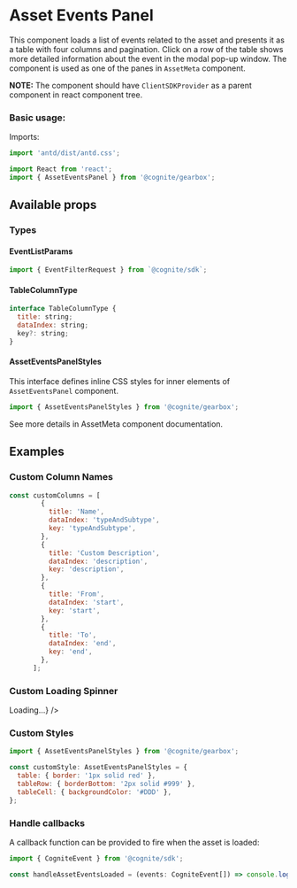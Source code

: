 
<Meta title="Assets|AssetEventsPanel" decorators={decorators} />

# Asset Events Panel

This component loads a list of events related to the asset and presents it as a table with four columns and pagination.
Click on a row of the table shows more detailed information about the event in the modal pop-up window.
The component is used as one of the panes in `AssetMeta` component.

**NOTE:** The component should have `ClientSDKProvider` as a parent component in react component tree.

### Basic usage:

Imports:

```jsx
import 'antd/dist/antd.css';

import React from 'react';
import { AssetEventsPanel } from '@cognite/gearbox';
```

<Preview>
  <Story name="Basic Usage">
    <AssetEventsPanel assetId={4650652196144007} />
  </Story>
</Preview>

## Available props

<Props of={AssetEventsPanelPure} />

### Types

#### EventListParams

```jsx
import { EventFilterRequest } from `@cognite/sdk`;
```

#### TableColumnType

```jsx
interface TableColumnType {
  title: string;
  dataIndex: string;
  key?: string;
}
```

#### AssetEventsPanelStyles

This interface defines inline CSS styles for inner elements of `AssetEventsPanel` component.

```jsx
import { AssetEventsPanelStyles } from '@cognite/gearbox';
```
See more details in AssetMeta component documentation.

## Examples

### Custom Column Names

```jsx
const customColumns = [
        {
          title: 'Name',
          dataIndex: 'typeAndSubtype',
          key: 'typeAndSubtype',
        },
        {
          title: 'Custom Description',
          dataIndex: 'description',
          key: 'description',
        },
        {
          title: 'From',
          dataIndex: 'start',
          key: 'start',
        },
        {
          title: 'To',
          dataIndex: 'end',
          key: 'end',
        },
      ];
```
<Preview>
  <Story name="Custom Column Names">
     <AssetEventsPanel
      assetId={4650652196144007}
      columns={customColumns}
    />
  </Story>
</Preview>

### Custom Loading Spinner

<Preview>
  <Story name="Custom Loading Spinner ">
    <AssetEventsPanel
      assetId={4650652196144007}
      customSpinner={<div>Loading...</div>}
    />
  </Story>
</Preview>

### Custom Styles

```jsx
import { AssetEventsPanelStyles } from '@cognite/gearbox';

const customStyle: AssetEventsPanelStyles = {
  table: { border: '1px solid red' },
  tableRow: { borderBottom: '2px solid #999' },
  tableCell: { backgroundColor: '#DDD' },
};
```
<Preview>
  <Story name="Custom Styles">  
    <AssetEventsPanel
      assetId={4650652196144007}
      styles={customStyle}
    />
  </Story>
</Preview>

### Handle callbacks

A callback function can be provided to fire when the asset is loaded:

```jsx
import { CogniteEvent } from '@cognite/sdk';

const handleAssetEventsLoaded = (events: CogniteEvent[]) => console.log(events);
```

<Preview>
  <Story name="Load Callback">  
    <AssetEventsPanel
      assetId={4650652196144007}
      onAssetEventsLoaded={handleAssetEventsLoaded}
    />
  </Story>
</Preview>

